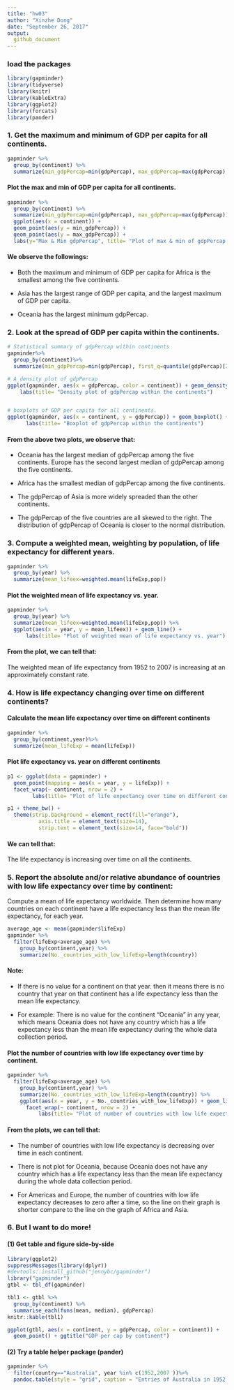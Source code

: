 ```yaml
---
title: "hw03"
author: "Xinzhe Dong"
date: "September 26, 2017"
output: 
  github_document
---
```


### load the packages

```r
library(gapminder)
library(tidyverse)
library(knitr)
library(kableExtra)
library(ggplot2)
library(forcats)
library(pander)
```


### 1. Get the maximum and minimum of GDP per capita for all continents.

```r
gapminder %>% 
  group_by(continent) %>% 
  summarize(min_gdpPercap=min(gdpPercap), max_gdpPercap=max(gdpPercap), range = max_gdpPercap - min_gdpPercap)
```

#### Plot the max and min of GDP per capita for all continents.
```r
gapminder %>% 
  group_by(continent) %>% 
  summarize(min_gdpPercap=min(gdpPercap), max_gdpPercap=max(gdpPercap))%>%
  ggplot(aes(x = continent)) + 
  geom_point(aes(y = min_gdpPercap)) +
  geom_point(aes(y = max_gdpPercap)) +
  labs(y="Max & Min gdpPercap", title= "Plot of max & min of gdpPercap for all continents") 
```

#### We observe the followings:

* Both the maximum and minimum of GDP per capita for Africa is the smallest among the five continents.

* Asia has the largest range of GDP per capita, and the largest maximum of GDP per capita.

* Oceania has the largest minimum gdpPercap.



### 2. Look at the spread of GDP per capita within the continents.

```r
# Statistical summary of gdpPercap within continents
gapminder%>%
  group_by(continent)%>%
  summarize(min_gdpPercap=min(gdpPercap), first_q=quantile(gdpPercap)[2], median_gdpPercap=median(gdpPercap), third_q=quantile(gdpPercap)[4], max_gdpPercap=max(gdpPercap))

# A density plot of gdpPercap
ggplot(gapminder, aes(x = gdpPercap, color = continent)) + geom_density() +
    labs(title= "Density plot of gdpPercap within the continents") 


# boxplots of GDP per capita for all continents. 
ggplot(gapminder, aes(x = continent, y = gdpPercap)) + geom_boxplot() +
      labs(title= "Boxplot of gdpPercap within the continents") 

```

#### From the above two plots, we observe that:

* Oceania has the largest median of gdpPercap among the five continents. Europe has the second largest median of gdpPercap among the five continents.

* Africa has the smallest median of gdpPercap among the five continents.

* The gdpPercap of Asia is more widely spreaded than the other continents.

* The gdpPercap of the five countries are all skewed to the right. The distribution  of gdpPercap of Oceania is closer to the normal distribution. 



### 3. Compute a weighted mean, weighting by population, of life expectancy for different years. 

```r
gapminder %>% 
  group_by(year) %>% 
  summarize(mean_lifeex=weighted.mean(lifeExp,pop))
```

#### Plot the weighted mean of life expectancy vs. year.
```r
gapminder %>% 
  group_by(year) %>% 
  summarize(mean_lifeex=weighted.mean(lifeExp,pop)) %>%
  ggplot(aes(x = year, y = mean_lifeex)) + geom_line() +
      labs(title= "Plot of weighted mean of life expectancy vs. year") 

```

#### From the plot, we can tell that:

The weighted mean of life expectancy from 1952 to 2007 is increasing at an approximately constant rate. 



### 4. How is life expectancy changing over time on different continents?
#### Calculate the mean life expectancy over time on different continents
```r
gapminder %>%
  group_by(continent,year)%>%
  summarize(mean_lifeExp = mean(lifeExp))
```

#### Plot life expectancy vs. year on different continents
```r
p1 <- ggplot(data = gapminder) + 
  geom_point(mapping = aes(x = year, y = lifeExp)) + 
  facet_wrap(~ continent, nrow = 2) + 
        labs(title= "Plot of life expectancy over time on different continents") 

p1 + theme_bw() +
  theme(strip.background = element_rect(fill="orange"),
          axis.title = element_text(size=14),
          strip.text = element_text(size=14, face="bold"))
```

#### We can tell that:

The life expectancy is increasing over time on all the continents.



### 5. Report the absolute and/or relative abundance of countries with low life expectancy over time by continent: 

Compute a mean of life expectancy worldwide. Then determine how many countries on each continent have a life expectancy less than the mean life expectancy, for each year.

```r
average_age <- mean(gapminder$lifeExp)
gapminder %>% 
  filter(lifeExp<average_age) %>%
    group_by(continent,year) %>% 
    summarize(No._countries_with_low_lifeExp=length(country))
```

#### Note:

* If there is no value for a continent on that year. then it means there is no country that year on that continent has a life expectancy less than the mean life expectancy.

* For example: There is no value for the continent "Oceania" in any year, which means Oceania does not have any country which has a life expectancy less than the mean life expectancy during the whole data collection period.

#### Plot the number of countries with low life expectancy over time by continent.

```r
gapminder %>% 
  filter(lifeExp<average_age) %>%
    group_by(continent,year) %>% 
    summarize(No._countries_with_low_lifeExp=length(country)) %>%
    ggplot(aes(x = year, y = No._countries_with_low_lifeExp)) + geom_line() +
      facet_wrap(~ continent, nrow = 2) +
          labs(title= "Plot of number of countries with low life expectancy over time by continent") 

```

#### From the plots, we can tell that:

* The number of countries with low life expectancy is decreasing over time in each continent.

* There is not plot for Oceania, because Oceania does not have any country which has a life expectancy less than the mean life expectancy during the whole data collection period.

* For Americas and Europe, the number of countries with low life expectancy decreases to zero after a time, so the line on their graph is shorter compare to the line on the graph of Africa and Asia.


### 6. But I want to do more!


#### (1) Get table and figure side-by-side
<style type="text/css">
.twoC {width: 100%}
.clearer {clear: both}
.twoC .table {max-width: 50%; float: right}
.twoC img {max-width: 50%; float: left}
</style>

```r
library(ggplot2)
suppressMessages(library(dplyr))
#devtools::install_github("jennybc/gapminder")
library("gapminder")
gtbl <- tbl_df(gapminder)
```

<div class="twoC">
```r
tbl1 <- gtbl %>%
  group_by(continent) %>%
  summarise_each(funs(mean, median), gdpPercap)
knitr::kable(tbl1)
```

```r
ggplot(gtbl, aes(x = continent, y = gdpPercap, color = continent)) +
  geom_point() + ggtitle("GDP per cap by continent") 
```
</div>
<div class="clearer"></div>

#### (2) Try a table helper package (pander)

```r
gapminder %>%
  filter(country=="Australia", year %in% c(1952,2007 ))%>%
  pandoc.table(style = "grid", caption = "Entries of Australia in 1952 and 2007")
```
